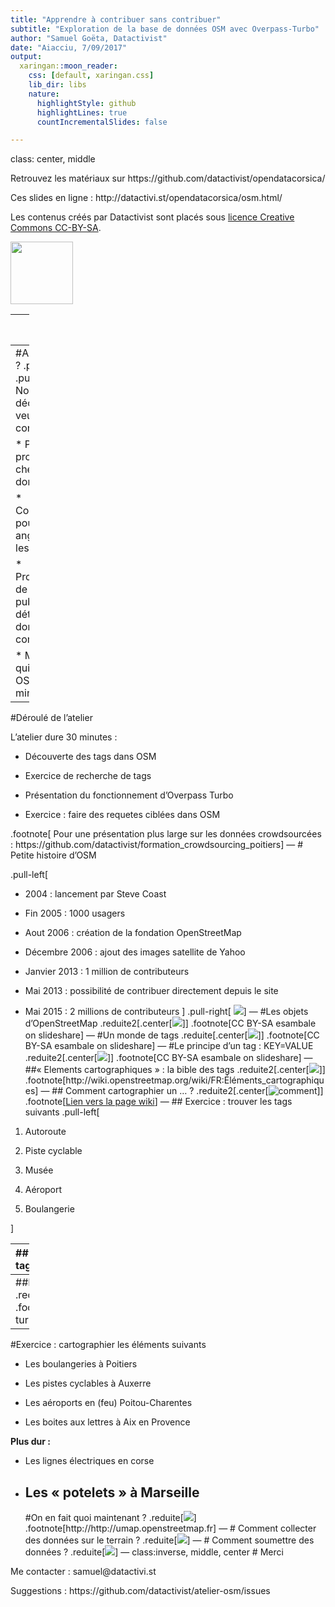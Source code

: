 ```yaml
---
title: "Apprendre à contribuer sans contribuer"
subtitle: "Exploration de la base de données OSM avec Overpass-Turbo"
author: "Samuel Goëta, Datactivist"
date: "Aiacciu, 7/09/2017"
output:
  xaringan::moon_reader:
    css: [default, xaringan.css]
    lib_dir: libs
    nature:
      highlightStyle: github
      highlightLines: true
      countIncrementalSlides: false

---
```

class: center, middle

Retrouvez les matériaux sur https://github.com/datactivist/opendatacorsica/

Ces slides en ligne : http://datactivi.st/opendatacorsica/osm.html/

Les contenus créés par Datactivist sont placés sous [licence Creative Commons CC-BY-SA](https://creativecommons.org/licenses/by-sa/3.0/deed.fr). 

<img src="./img/Logo_DATACTIVIST_TW.png" height="100px" />

---
#Objectifs de l'atelier

.pull-left[
* Découvrir le fonctionnement des tags dans OSM 

* Montrer les données derrière la carte

* Apprécier la richesse de la base de données d'OpenStreetMap

* Inciter à contribuer]
.pull-right[![](img/Openstreetmap_logo.png)]

---
#A qui ça s'adresse ?
.pull-left[
![](./img/qui.jpg)
]
.pull-right[
* Novices qui découvrent OSM et veulent apprendre à contribuer

* Porteurs/ses de projets qui cherchent des données

* Contributeurs/trices pour détecter les angles morts dans les données OSM 

* Producteurs/trices de données publiques qui détiennent des données utiles à la communauté OSM

* Médiateurs/trices qui veulent former à OSM en quelques minutes]
---
#Déroulé de l'atelier

L'atelier dure 30 minutes : 

* Découverte des tags dans OSM 

* Exercice de recherche de tags 

* Présentation du fonctionnement d'Overpass Turbo 

* Exercice : faire des requetes ciblées dans OSM 

.footnote[
Pour une présentation plus large sur les données crowdsourcées : https://github.com/datactivist/formation_crowdsourcing_poitiers]
---
# Petite histoire d'OSM 

.pull-left[

* 2004 : lancement par Steve Coast

* Fin 2005 : 1000 usagers

* Aout 2006 : création de la fondation OpenStreetMap

* Décembre 2006 : ajout des images satellite de Yahoo

* Janvier 2013 : 1 million de contributeurs

* Mai 2013 : possibilité de contribuer directement depuis le site

* Mai 2015 : 2 millions de contributeurs
]
.pull-right[
![](./img/users.png)]
---
#Les objets d'OpenStreetMap
.reduite2[.center[![](img/nodes.png)]]
.footnote[CC BY-SA esambale on slideshare]
---
#Un monde de tags
.reduite[.center[![](img/tags.png)]]
.footnote[CC BY-SA esambale on slideshare]
---
#Le principe d'un tag : KEY=VALUE
.reduite2[.center[![](img/keyvalue.png)]]
.footnote[CC BY-SA esambale on slideshare]
---
##« Elements cartographiques » : la bible des tags
.reduite2[.center[[![](img/mapfeature.png)](http://wiki.openstreetmap.org/wiki/FR:Éléments_cartographiques)]]
.footnote[http://wiki.openstreetmap.org/wiki/FR:Éléments_cartographiques]
---
## Comment cartographier un ... ? 
.reduite2[.center[![comment](img/comment.png)]]
.footnote[[Lien vers la page wiki](http://wiki.openstreetmap.org/wiki/FR:Comment_cartographier_un..)]
---
## Exercice : trouver les tags suivants
.pull-left[

1. Autoroute 

2. Piste cyclable

3. Musée

4. Aéroport

5. Boulangerie

]

---
## Solution : trouver les tags suivants
.pull-left[

1. Autoroute 

2. Piste cyclable

3. Musée

4. Aéroport

5. Boulangerie
]
.pull-right[
1. Highway=motorway 

2. highway=cycleway ou cycleway=*

3. Tourism=museum

4. Aeroway=aerodrome

5. Shop=bakery]
---
##Découverte d’Overpass
.reduite[![](img/overpass.png)]
.footnote[http://overpass-turbo.eu]
---
#Exercice : cartographier les éléments suivants


* Les boulangeries à Poitiers

* Les pistes cyclables à Auxerre

* Les aéroports en (feu) Poitou-Charentes

* Les boites aux lettres à Aix en Provence 

**Plus dur :**

* Les lignes électriques en corse

* Les « potelets » à Marseille
---
#On en fait quoi maintenant ? 
.reduite[![](img/umap.png)]
.footnote[http://http://umap.openstreetmap.fr]
---
# Comment collecter des données sur le terrain ?
.reduite[![](img/entree.png)]
---
# Comment soumettre des données ?
.reduite[![](img/soum.png)]
---
class:inverse, middle, center
# Merci

Me contacter : samuel@datactivi.st

Suggestions : https://github.com/datactivist/atelier-osm/issues

